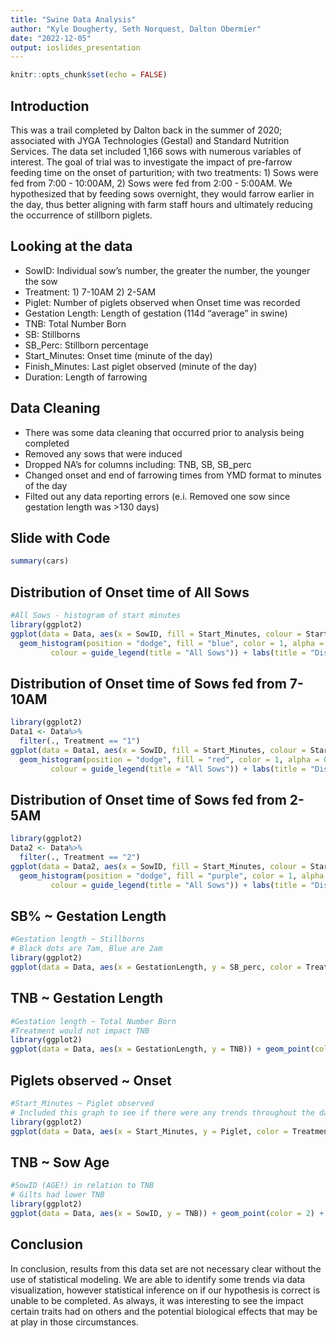 ```yaml
---
title: "Swine Data Analysis"
author: "Kyle Dougherty, Seth Norquest, Dalton Obermier"
date: "2022-12-05"
output: ioslides_presentation
---
```


```r
knitr::opts_chunk$set(echo = FALSE)
```

## Introduction
This was a trail completed by Dalton back in the summer of 2020; associated with JYGA Technologies (Gestal) and Standard Nutrition Services. The data set included 1,166 sows with numerous variables of interest. The goal of trial was to investigate the impact of pre-farrow feeding time on the onset of parturition; with two treatments: 1) Sows were fed from 7:00 - 10:00AM, 2) Sows were fed from 2:00 - 5:00AM. We hypothesized that by feeding sows overnight, they would farrow earlier in the day, thus better aligning with farm staff hours and ultimately reducing the occurrence of stillborn piglets.  


## Looking at the data 

- SowID: Individual sow's number, the greater the number, the younger the sow
- Treatment: 1) 7-10AM 2) 2-5AM
- Piglet: Number of piglets observed when Onset time was recorded
- Gestation Length: Length of gestation (114d "average" in swine)
- TNB: Total Number Born 
- SB: Stillborns
- SB_Perc: Stillborn percentage 
- Start_Minutes: Onset time (minute of the day)
- Finish_Minutes: Last piglet observed (minute of the day)
- Duration: Length of farrowing 

## Data Cleaning 

- There was some data cleaning that occurred prior to analysis being completed 
- Removed any sows that were induced
- Dropped NA's for columns including: TNB, SB, SB_perc
- Changed onset and end of farrowing times from YMD format to minutes of the day
- Filted out any data reporting errors (e.i. Removed one sow since gestation length was >130 days)


## Slide with Code 
```r
summary(cars)
```








## Distribution of Onset time of All Sows
```r
#All Sows - histogram of start minutes 
library(ggplot2)
ggplot(data = Data, aes(x = SowID, fill = Start_Minutes, colour = Start_Minutes)) + 
  geom_histogram(position = "dodge", fill = "blue", color = 1, alpha = 0.5) + guides(fill = guide_legend(title = "All Sows"),
         colour = guide_legend(title = "All Sows")) + labs(title = "Distribution of Onset time of All Sows")
```

## Distribution of Onset time of Sows fed from 7-10AM

```r
library(ggplot2)
Data1 <- Data%>%
  filter(., Treatment == "1")
ggplot(data = Data1, aes(x = SowID, fill = Start_Minutes, colour = Start_Minutes)) + 
  geom_histogram(position = "dodge", fill = "red", color = 1, alpha = 0.5) + guides(fill = guide_legend(title = "All Sows"),
         colour = guide_legend(title = "All Sows")) + labs(title = "Distribution of Onset time of 7-10AM Sows")
```
## Distribution of Onset time of Sows fed from 2-5AM

```r
library(ggplot2)
Data2 <- Data%>%
  filter(., Treatment == "2")
ggplot(data = Data2, aes(x = SowID, fill = Start_Minutes, colour = Start_Minutes)) + 
  geom_histogram(position = "dodge", fill = "purple", color = 1, alpha = 0.5) + guides(fill = guide_legend(title = "All Sows"),
         colour = guide_legend(title = "All Sows")) + labs(title = "Distribution of Onset time of 2-5AM fed Sows")
```

## SB% ~ Gestation Length
```r
#Gestation length ~ Stillborns
# Black dots are 7am, Blue are 2am 
library(ggplot2)
ggplot(data = Data, aes(x = GestationLength, y = SB_perc, color = Treatment)) + geom_point() + labs(title = "SB% in relation to Gestation Length accross Treatments") 
```
## TNB ~ Gestation Length
```r
#Gestation length ~ Total Number Born 
#Treatment would not impact TNB
library(ggplot2)
ggplot(data = Data, aes(x = GestationLength, y = TNB)) + geom_point(color = 5) + labs(title = "TNB in relation to Gestation Length")
```
## Piglets observed ~ Onset 
```r
#Start_Minutes ~ Piglet observed
# Included this graph to see if there were any trends throughout the day on missing farrowing starts
library(ggplot2)
ggplot(data = Data, aes(x = Start_Minutes, y = Piglet, color = Treatment)) + geom_point() + labs(title = "Number of piglets at Onset time in relation to Time and Treatment") 
```

## TNB ~ Sow Age 
```r
#SowID (AGE!) in relation to TNB 
# Gilts had lower TNB
library(ggplot2)
ggplot(data = Data, aes(x = SowID, y = TNB)) + geom_point(color = 2) + labs(title = "Total number born in relation to Sow Age") 
```

## Conclusion 
In conclusion, results from this data set are not necessary clear without the use of statistical modeling. We are able to identify some trends via data visualization, however statistical inference on if our hypothesis is correct is unable to be completed. As always, it was interesting to see the impact certain traits had on others and the potential biological effects that may be at play in those circumstances. 
